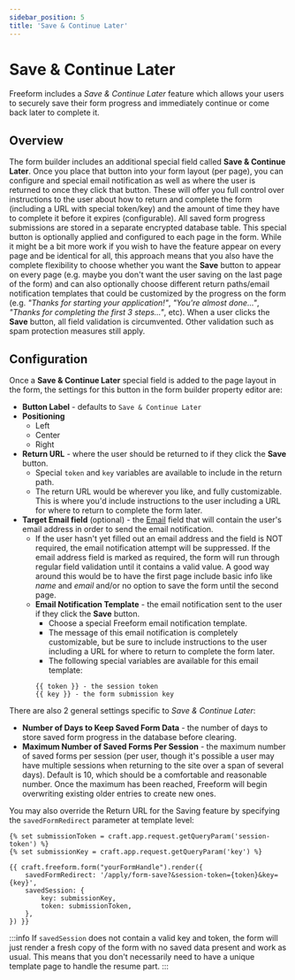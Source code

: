 ```yaml
---
sidebar_position: 5
title: 'Save & Continue Later'
---
```



# Save & Continue Later

Freeform includes a _Save & Continue Later_ feature which allows your users to securely save their form progress and immediately continue or come back later to complete it.

## Overview

The form builder includes an additional special field called **Save & Continue Later**. Once you place that button into your form layout (per page), you can configure and special email notification as well as where the user is returned to once they click that button. These will offer you full control over instructions to the user about how to return and complete the form (including a URL with special token/key) and the amount of time they have to complete it before it expires (configurable). All saved form progress submissions are stored in a separate encrypted database table. This special button is optionally applied and configured to each page in the form. While it might be a bit more work if you wish to have the feature appear on every page and be identical for all, this approach means that you also have the complete flexibility to choose whether you want the **Save** button to appear on every page (e.g. maybe you don't want the user saving on the last page of the form) and can also optionally choose different return paths/email notification templates that could be customized by the progress on the form (e.g. _"Thanks for starting your application!"_, _"You're almost done..."_, _"Thanks for completing the first 3 steps..."_, etc). When a user clicks the **Save** button, all field validation is circumvented. Other validation such as spam protection measures still apply.

## Configuration

Once a **Save & Continue Later** special field is added to the page layout in the form, the settings for this button in the form builder property editor are:

- **Button Label** - defaults to `Save & Continue Later`
- **Positioning**
  - Left
  - Center
  - Right
- **Return URL** - where the user should be returned to if they click the **Save** button.
  - Special `token` and `key` variables are available to include in the return path.
  - The return URL would be wherever you like, and fully customizable. This is where you'd include instructions to the user including a URL for where to return to complete the form later.
- **Target Email field** (optional) - the [Email](./fields.mdx#email) field that will contain the user's email address in order to send the email notification.
  - If the user hasn't yet filled out an email address and the field is NOT required, the email notification attempt will be suppressed. If the email address field is marked as required, the form will run through regular field validation until it contains a valid value. A good way around this would be to have the first page include basic info like _name_ and _email_ and/or no option to save the form until the second page.
  - **Email Notification Template** - the email notification sent to the user if they click the **Save** button.
    - Choose a special Freeform email notification template.
    - The message of this email notification is completely customizable, but be sure to include instructions to the user including a URL for where to return to complete the form later.
    - The following special variables are available for this email template:
    ```twig
    {{ token }} - the session token
    {{ key }} - the form submission key
    ```

There are also 2 general settings specific to _Save & Continue Later_:

- **Number of Days to Keep Saved Form Data** - the number of days to store saved form progress in the database before clearing.
- **Maximum Number of Saved Forms Per Session** - the maximum number of saved forms per session (per user, though it's possible a user may have multiple sessions when returning to the site over a span of several days). Default is 10, which should be a comfortable and reasonable number. Once the maximum has been reached, Freeform will begin overwriting existing older entries to create new ones.

You may also override the Return URL for the Saving feature by specifying the `savedFormRedirect` parameter at template level:

```twig {5} showLineNumbers
{% set submissionToken = craft.app.request.getQueryParam('session-token') %}
{% set submissionKey = craft.app.request.getQueryParam('key') %}

{{ craft.freeform.form("yourFormHandle").render({
    savedFormRedirect: '/apply/form-save?&session-token={token}&key={key}',
    savedSession: {
        key: submissionKey,
        token: submissionToken,
    },
}) }}
```

:::info
If `savedSession` does not contain a valid key and token, the form will just render a fresh copy of the form with no saved data present and work as usual. This means that you don't necessarily need to have a unique template page to handle the resume part.
:::
